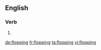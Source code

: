 ==English==

===Verb===
{{head|en}}

# {{present participle of|flop}}

[[de:flopping]]
[[fr:flopping]]
[[ta:flopping]]
[[vi:flopping]]